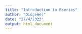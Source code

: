 ```yaml
---
title: "Introduction to Rseries"
author: "Diogenes"
date: "27/4/2022"
output: html_document
---
```




```r

```

